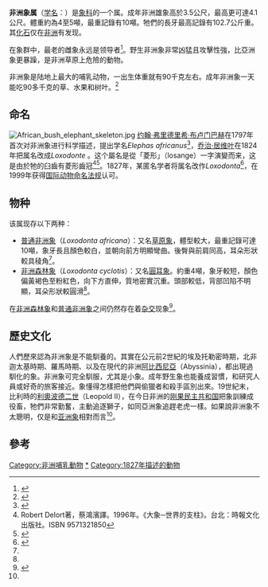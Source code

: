 {{Automatic Taxobox
| fossil_range = {{fossilrange|[[上新世|上新世]]|0}} 
| image = Elephant african.jpg
| image_width = 250px
| taxon=Loxodonta
| authority = [[佚名|Anon.]], 1827
| subdivision_ranks = 種
| subdivision =
*''[[Loxodonta_africana|L. africana]]''
*''[[Loxodonta_cyclotis|L. cyclotis]]''
*[[灭绝|†]] ''[[Loxodonta_adaurora|L. adaurora]]''
::† ''L. a. adaurora''
::† ''L. a. kararae''
*† ''[[Loxodonta_atlantica|L. atlantica]]''
::† ''L. a. angammensis''
::† ''L. a. atlantica''
*† ''[[Loxodonta_exoptata|L. exoptata]]''
| range_map = African Elephant distribution map without borders.svg
}}

'''非洲象属'''（[[学名|学名]]：''{{lang|la|Loxodonta}}''）是[[象科|象科]]的一个属。成年非洲雄象高於3.5公尺，最高更可達4.1公尺。體重約為4至5噸，最重記錄有10噸。牠們的長牙最高記錄有102.7公斤重。其[[化石|化石]]仅在[[非洲|非洲]]有发现。

在象群中，最老的雌象永远是领导者<ref>{{cite journal|authors=Shannon, G., Durant, S. M., Sayialel, K., Slotow, R., Poole, J., Moss, C.|title=Leadership in elephants: the adaptive value of age|journal=[[皇家學會報告|Proceedings of the Royal Society B: Biological Sciences]]|date=2011-03-16|doi=10.1098/rspb.2011.0168|url=http://rspb.royalsocietypublishing.org/content/early/2011/03/10/rspb.2011.0168.full|accessdate=2011-03-25}}</ref>。野生非洲象非常凶猛且攻擊性強，比亞洲象更暴躁，是非洲草原上危險的動物。

非洲象是陆地上最大的哺乳动物，一出生体重就有90千克左右。成年非洲象一天能吃90多千克的草、水果和树叶。<ref>{{cite book |title=《有史以来最可爱的20种动物》 |date=2020年 |publisher=《环球少年地理》 |location=中国青岛}}</ref>

== 命名==

[[File:African_bush_elephant_skeleton.jpg|thumb]]
[[约翰·弗里德里希·布卢门巴赫|约翰·弗里德里希·布卢门巴赫]]在1797年首次对非洲象进行科学描述，提出学名''Elephas africanus''<ref>{{cite book |author=Blumenbach, J. F. |year=1797 |title=Handbuch der Naturgeschichte |trans-title=Handbook of Natural History |edition=Fifth |location=Göttingen |publisher=Johann Christian Dieterich |chapter=2. ''Africanus'' |page=125 |chapterurl=http://www.deutschestextarchiv.de/book/view/blumenbach_naturgeschichte_1797?p=147}}</ref>，[[乔治·居维叶|乔治·居维叶]]在1824年把属名改成''Loxodonte'' 。这个屬名是從「菱形」（losange）一字演變而来，这是由於牠的臼齒有菱形齒冠<ref name="Delort">Robert Delort著，蔡鴻濱譯。1996年。《大象─世界的支柱》。台北：時報文化出版社。ISBN 9571321850</ref><ref name=Cuvier>{{cite book |editor1=Geoffroy-Saint-Hilaire, É. |editor2=Cuvier, F. |year=1824 |title=Histoire Naturelle des Mammifères, avec des figures originales, coloriées, dessinées d'après des animaux vivans |volume=Tome 6 |location=Paris |publisher=A. Belain |last1=Cuvier |first1=G. |chapter=Éléphants d’Afrique |pages=117–118 |chapterurl=https://archive.org/details/histoirenaturel6geof/page/n115}}</ref>。1827年，某匿名学者将属名改作''Loxodonta''<ref>{{cite journal |author=Anonymous |year=1827 |title=Analytical Notices of Books. Histoire Naturelle des Mammifères, avec des Figures originale, dessinées d'après des Animaux vivans; &c. Par MM. Geoffroy-Saint-Hilaire, et F. Cuvier. Livraison 52 et 53 |journal=The Zoological Journal |volume=3 |issue=9 |pages=140–143 |url=https://archive.org/details/zoologicaljourna318271828sowe/page/140}}</ref>，在1999年获得[[国际动物命名法规|国际动物命名法规]]认可。

== 物种 ==
该属现存以下两种：
* [[普通非洲象|普通非洲象]]（''Loxodonta africana''）：又名[[草原象|草原象]]，體型較大，最重記錄可達10噸，象牙長且顏色較白，並朝向前方明顯彎曲。後臀與前肩同高，耳朵形狀較具稜角<ref name="Delort"/>。
* [[非洲森林象|非洲森林象]]（''Loxodonta cyclotis''）：又名[[圓耳象|圓耳象]]。約重4噸，象牙較短，顏色偏黃褐色至粉紅色，向下方直伸，質地密實沉重。頭部較低，背部凹陷不明顯，耳朵形狀較圓滑<ref name="Delort"/>。

在[[非洲森林象|非洲森林象]]和[[普通非洲象|普通非洲象]]之间仍然存在着[[杂交|杂交]]现象<ref>{{cite news | url=http://www.sciscape.org/news_detail.php?news_id=2649 | title=生物：不止一種非洲象 | accessdate=2010-12-22 | author=Gene | date=Dec 22, 2010 | publisher=Sciscape | deadurl=yes | archiveurl=https://web.archive.org/web/20120210192140/http://sciscape.org/news_detail.php?news_id=2649 | archivedate=2012-02-10 }}</ref>。

==歷史文化==
人們歷來認為非洲象是不能馴養的。其實在公元前2世紀的埃及托勒密時期，北非迦太基時期、羅馬時期、以及在現代的非洲[[埃塞俄比亚|阿比西尼亞]]（Abyssinia），都出現過馴化的象。非洲象可完全馴服，尤其是小象。成年野生象也能養成習慣，和研究人員或好奇的旅客接近。象懂得怎樣把他們與偷獵者和殺手區別出來。19世紀末，比利時的[[利奧波德二世|利奧波德二世]]（Leopold II），在今日非洲的[[刚果民主共和国|刚果民主共和国]]把象訓練成役畜，牠們非常勤奮，主動追逐獅子，如同亞洲象追趕老虎一樣。如果說非洲象不太聰明，仅是和[[亚洲象|亚洲象]]相對而言<ref name="Delort"/>。

==參考==
{{Commons+cat|Loxodonta|非洲象|Loxodonta}}
{{Wikispecies|Loxodonta}}
{{Reflist}}
{{長鼻目|state=collapsed}}
{{象科|state=collapsed}}
{{Taxonbar|from=Q185038}}


[[Category:非洲哺乳動物|Category:非洲哺乳動物]]
[[Category:非洲象屬|*]]
[[Category:1827年描述的動物|Category:1827年描述的動物]]